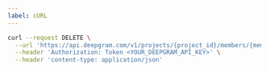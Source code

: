 ---
label: cURL
---

```bash
curl --request DELETE \
  --url 'https://api.deepgram.com/v1/projects/{project_id}/members/{member_id}' \
  --header 'Authorization: Token <YOUR_DEEPGRAM_API_KEY>' \
  --header 'content-type: application/json'
```
